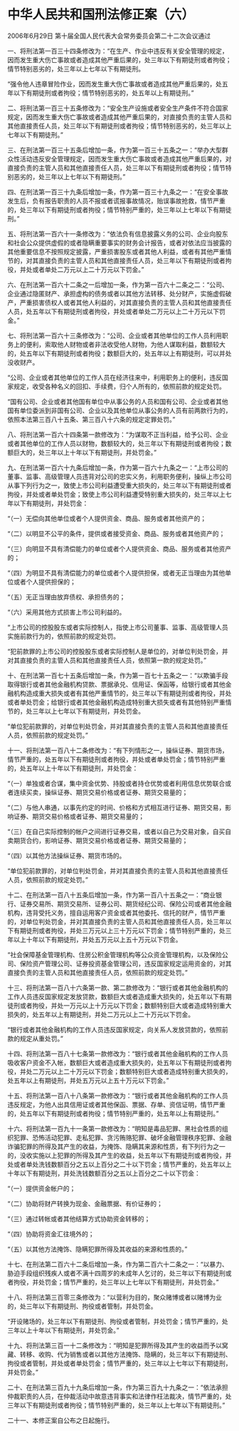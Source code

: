 # 中华人民共和国刑法修正案（六）

2006年6月29日 第十届全国人民代表大会常务委员会第二十二次会议通过

  

一、将刑法第一百三十四条修改为：“在生产、作业中违反有关安全管理的规定，因而发生重大伤亡事故或者造成其他严重后果的，处三年以下有期徒刑或者拘役；情节特别恶劣的，处三年以上七年以下有期徒刑。

“强令他人违章冒险作业，因而发生重大伤亡事故或者造成其他严重后果的，处五年以下有期徒刑或者拘役；情节特别恶劣的，处五年以上有期徒刑。”

二、将刑法第一百三十五条修改为：“安全生产设施或者安全生产条件不符合国家规定，因而发生重大伤亡事故或者造成其他严重后果的，对直接负责的主管人员和其他直接责任人员，处三年以下有期徒刑或者拘役；情节特别恶劣的，处三年以上七年以下有期徒刑。”

三、在刑法第一百三十五条后增加一条，作为第一百三十五条之一：“举办大型群众性活动违反安全管理规定，因而发生重大伤亡事故或者造成其他严重后果的，对直接负责的主管人员和其他直接责任人员，处三年以下有期徒刑或者拘役；情节特别恶劣的，处三年以上七年以下有期徒刑。”

四、在刑法第一百三十九条后增加一条，作为第一百三十九条之一：“在安全事故发生后，负有报告职责的人员不报或者谎报事故情况，贻误事故抢救，情节严重的，处三年以下有期徒刑或者拘役；情节特别严重的，处三年以上七年以下有期徒刑。”

五、将刑法第一百六十一条修改为：“依法负有信息披露义务的公司、企业向股东和社会公众提供虚假的或者隐瞒重要事实的财务会计报告，或者对依法应当披露的其他重要信息不按照规定披露，严重损害股东或者其他人利益，或者有其他严重情节的，对其直接负责的主管人员和其他直接责任人员，处三年以下有期徒刑或者拘役，并处或者单处二万元以上二十万元以下罚金。”

六、在刑法第一百六十二条之一后增加一条，作为第一百六十二条之二：“公司、企业通过隐匿财产、承担虚构的债务或者以其他方法转移、处分财产，实施虚假破产，严重损害债权人或者其他人利益的，对其直接负责的主管人员和其他直接责任人员，处五年以下有期徒刑或者拘役，并处或者单处二万元以上二十万元以下罚金。”

七、将刑法第一百六十三条修改为：“公司、企业或者其他单位的工作人员利用职务上的便利，索取他人财物或者非法收受他人财物，为他人谋取利益，数额较大的，处五年以下有期徒刑或者拘役；数额巨大的，处五年以上有期徒刑，可以并处没收财产。

“公司、企业或者其他单位的工作人员在经济往来中，利用职务上的便利，违反国家规定，收受各种名义的回扣、手续费，归个人所有的，依照前款的规定处罚。

“国有公司、企业或者其他国有单位中从事公务的人员和国有公司、企业或者其他国有单位委派到非国有公司、企业以及其他单位从事公务的人员有前两款行为的，依照本法第三百八十五条、第三百八十六条的规定定罪处罚。”

八、将刑法第一百六十四条第一款修改为：“为谋取不正当利益，给予公司、企业或者其他单位的工作人员以财物，数额较大的，处三年以下有期徒刑或者拘役；数额巨大的，处三年以上十年以下有期徒刑，并处罚金。”

九、在刑法第一百六十九条后增加一条，作为第一百六十九条之一：“上市公司的董事、监事、高级管理人员违背对公司的忠实义务，利用职务便利，操纵上市公司从事下列行为之一，致使上市公司利益遭受重大损失的，处三年以下有期徒刑或者拘役，并处或者单处罚金；致使上市公司利益遭受特别重大损失的，处三年以上七年以下有期徒刑，并处罚金：

“（一）无偿向其他单位或者个人提供资金、商品、服务或者其他资产的；

“（二）以明显不公平的条件，提供或者接受资金、商品、服务或者其他资产的；

“（三）向明显不具有清偿能力的单位或者个人提供资金、商品、服务或者其他资产的；

“（四）为明显不具有清偿能力的单位或者个人提供担保，或者无正当理由为其他单位或者个人提供担保的；

“（五）无正当理由放弃债权、承担债务的；

“（六）采用其他方式损害上市公司利益的。

“上市公司的控股股东或者实际控制人，指使上市公司董事、监事、高级管理人员实施前款行为的，依照前款的规定处罚。

“犯前款罪的上市公司的控股股东或者实际控制人是单位的，对单位判处罚金，并对其直接负责的主管人员和其他直接责任人员，依照第一款的规定处罚。”

十、在刑法第一百七十五条后增加一条，作为第一百七十五条之一：“以欺骗手段取得银行或者其他金融机构贷款、票据承兑、信用证、保函等，给银行或者其他金融机构造成重大损失或者有其他严重情节的，处三年以下有期徒刑或者拘役，并处或者单处罚金；给银行或者其他金融机构造成特别重大损失或者有其他特别严重情节的，处三年以上七年以下有期徒刑，并处罚金。

“单位犯前款罪的，对单位判处罚金，并对其直接负责的主管人员和其他直接责任人员，依照前款的规定处罚。”

十一、将刑法第一百八十二条修改为：“有下列情形之一，操纵证券、期货市场，情节严重的，处五年以下有期徒刑或者拘役，并处或者单处罚金；情节特别严重的，处五年以上十年以下有期徒刑，并处罚金：

“（一）单独或者合谋，集中资金优势、持股或者持仓优势或者利用信息优势联合或者连续买卖，操纵证券、期货交易价格或者证券、期货交易量的；

“（二）与他人串通，以事先约定的时间、价格和方式相互进行证券、期货交易，影响证券、期货交易价格或者证券、期货交易量的；

“（三）在自己实际控制的帐户之间进行证券交易，或者以自己为交易对象，自买自卖期货合约，影响证券、期货交易价格或者证券、期货交易量的；

“（四）以其他方法操纵证券、期货市场的。

“单位犯前款罪的，对单位判处罚金，并对其直接负责的主管人员和其他直接责任人员，依照前款的规定处罚。”

十二、在刑法第一百八十五条后增加一条，作为第一百八十五条之一：“商业银行、证券交易所、期货交易所、证券公司、期货经纪公司、保险公司或者其他金融机构，违背受托义务，擅自运用客户资金或者其他委托、信托的财产，情节严重的，对单位判处罚金，并对其直接负责的主管人员和其他直接责任人员，处三年以下有期徒刑或者拘役，并处三万元以上三十万元以下罚金；情节特别严重的，处三年以上十年以下有期徒刑，并处五万元以上五十万元以下罚金。

“社会保障基金管理机构、住房公积金管理机构等公众资金管理机构，以及保险公司、保险资产管理公司、证券投资基金管理公司，违反国家规定运用资金的，对其直接负责的主管人员和其他直接责任人员，依照前款的规定处罚。”

十三、将刑法第一百八十六条第一款、第二款修改为：“银行或者其他金融机构的工作人员违反国家规定发放贷款，数额巨大或者造成重大损失的，处五年以下有期徒刑或者拘役，并处一万元以上十万元以下罚金；数额特别巨大或者造成特别重大损失的，处五年以上有期徒刑，并处二万元以上二十万元以下罚金。

“银行或者其他金融机构的工作人员违反国家规定，向关系人发放贷款的，依照前款的规定从重处罚。”

十四、将刑法第一百八十七条第一款修改为：“银行或者其他金融机构的工作人员吸收客户资金不入帐，数额巨大或者造成重大损失的，处五年以下有期徒刑或者拘役，并处二万元以上二十万元以下罚金；数额特别巨大或者造成特别重大损失的，处五年以上有期徒刑，并处五万元以上五十万元以下罚金。”

十五、将刑法第一百八十八条第一款修改为：“银行或者其他金融机构的工作人员违反规定，为他人出具信用证或者其他保函、票据、存单、资信证明，情节严重的，处五年以下有期徒刑或者拘役；情节特别严重的，处五年以上有期徒刑。”

十六、将刑法第一百九十一条第一款修改为：“明知是毒品犯罪、黑社会性质的组织犯罪、恐怖活动犯罪、走私犯罪、贪污贿赂犯罪、破坏金融管理秩序犯罪、金融诈骗犯罪的所得及其产生的收益，为掩饰、隐瞒其来源和性质，有下列行为之一的，没收实施以上犯罪的所得及其产生的收益，处五年以下有期徒刑或者拘役，并处或者单处洗钱数额百分之五以上百分之二十以下罚金；情节严重的，处五年以上十年以下有期徒刑，并处洗钱数额百分之五以上百分之二十以下罚金：

“（一）提供资金帐户的；

“（二）协助将财产转换为现金、金融票据、有价证券的；

“（三）通过转帐或者其他结算方式协助资金转移的；

“（四）协助将资金汇往境外的；

“（五）以其他方法掩饰、隐瞒犯罪所得及其收益的来源和性质的。”

十七、在刑法第二百六十二条后增加一条，作为第二百六十二条之一：“以暴力、胁迫手段组织残疾人或者不满十四周岁的未成年人乞讨的，处三年以下有期徒刑或者拘役，并处罚金；情节严重的，处三年以上七年以下有期徒刑，并处罚金。”

十八、将刑法第三百零三条修改为：“以营利为目的，聚众赌博或者以赌博为业的，处三年以下有期徒刑、拘役或者管制，并处罚金。

“开设赌场的，处三年以下有期徒刑、拘役或者管制，并处罚金；情节严重的，处三年以上十年以下有期徒刑，并处罚金。”

十九、将刑法第三百一十二条修改为：“明知是犯罪所得及其产生的收益而予以窝藏、转移、收购、代为销售或者以其他方法掩饰、隐瞒的，处三年以下有期徒刑、拘役或者管制，并处或者单处罚金；情节严重的，处三年以上七年以下有期徒刑，并处罚金。”

二十、在刑法第三百九十九条后增加一条，作为第三百九十九条之一：“依法承担仲裁职责的人员，在仲裁活动中故意违背事实和法律作枉法裁决，情节严重的，处三年以下有期徒刑或者拘役；情节特别严重的，处三年以上七年以下有期徒刑。”

二十一、本修正案自公布之日起施行。